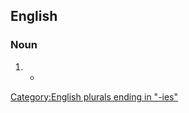 ==English==

===Noun===
{{head|en|noun form}}

# {{plural of|en|affinity}}
#* {{RQ:Landon Romance|page=54|volume=II|passage=And married she was, thanks to the '''affinities''' of landed property!}}

[[Category:English plurals ending in "-ies"]]